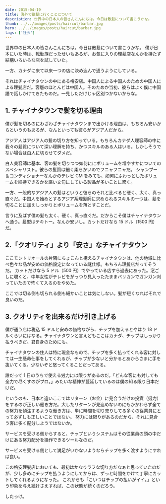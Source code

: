 ```yaml
---
date: 2015-04-19
title: 海外で散髪に行くことについて
description: 世界中の日本人の皆さんこんにちは。今日は散髪について書こうかな。
thumb: ../../images/posts/haircut/barbar.jpg
hero: ../../images/posts/haircut/barbar.jpg
tags: ['社会']
---
```


世界中の日本人の皆さんこんにちは。今日は散髪について書こうかな。
僕が日本にいた時は、転勤族だったせいもあるが、お気に入りの理髪店なんかを持たず結構いろいろな店を試していた。

一方、カナダに来て以来一つの店に決め込んで通うようにしている。

それはチャイナタウンの中にある格安店。中国人による中国人のための中国人による理髪店だ。客層のほとんどは中国人。そのためか当初、彼らはよく僕に中国語で話しかけてきたものだ。一見しただけじゃ区別つかないからな。

## 1\. チャイナタウンで髪を切る理由

僕が髪を切るのにわざわざチャイナタウンまで出かける理由は、もちろん安いからというのもあるが、なんといっても彼らがアジア人だから。

アジア人はアジア人の髪の切り方を知っている。もちろんカナダ人理容師の中に我々の髪質について深い理解を持ち、かつスキルのある人はいる。しかしそうでない場合は白人に切らせてダメだ。

白人美容師は基本、客の髪を切りつつ如何ににボリュームを増やすかについてのスペシャリスト。彼らの髪質は細く柔らかいのでフニャフニャだ。
シャンプー＆コンディショナーなんかのテレビ CM をみても、如何にふわっとしたボリュームを維持できるかを謳い文句にしている製品が多いことに驚く。

一方、一般的なアジア人の髪はというと彼らのそれと比べると硬く、太く、真っ直ぐだ。中国人を始めとするアジア系理髪師に求められるスキルの一つは、髪を切ることに加えしっかりとボリュームを落とすことだ。

言うに及ばず僕の髪も太く、硬く、真っ直ぐだ。だからこそ僕はチャイナタウンへ通う。髪型はテキトー。なんか安いし。カットだけなら 15 ドル（1500 円）だ。

## 2.「クオリティ」より「安さ」なチャイナタウン

ここモントリオールの片隅にちょこんと構えるチャイナタウンは、他の地域に比べ色々な品が安めの価格設定になっている謎仕様。もちろん理髪店だってそうだ。
カットだけなら 5 ドル（500 円）でやっている店すら過去にあった。窓ごしに覗くと、中年女性がテレビをがっつり見入ったたままバリカンでガンガン刈っていたので怖くて入るのをやめた。

ここでは切る側も切られる側も細かいことは気にしない。髪が短くなればそれで良いのだ。

## 3\. クオリティを出来るだけ引き上げる

僕が通う店は税込 15 ドルと安めの価格ながら、チップを加えるとやはり 18 ドルくらいにはなる。チャイナタウンと言えどもここはカナダ、チップはしっかり払うべきだ。君自身のためにも。

チャイナタウンの住人は特に現金なもので、チップを多く払ってくれる客に対しては一生懸命仕事をしてくれるが、チップが少ないと分かるとあからさまに手を抜いてくる。少ないぞと怒ってくることだってある。

誰だって 1 日のうちで使える労力には限りがあるのだ。「どんな客にも対しても全力で尽くすのがプロ。」みたいな精神が蔓延しているのは僕の知る限り日本だけだ。

というのも、日本と違いここではリターン（お金）に見合うだけの投資（努力）をするのが正しい働き方だ。大したリターンが見込めないのにもかかわらず全ての努力を傾注するような働き方は、単に時間を切り売りしてる多くの従業員にとって必ずしも正しいことではない。
努力には限りがあるのだから、それに見合う客に多く配分しようではないか。

サービスを受ける側からすると、チップというシステムはその従業員の頭の中だけにある努力配分を操作できるツールなのだ。

サービスを受ける側として満足がいかないようならチップを多く渡すようにすれば良い。

この格安理髪店においても、最初はかなりラフな切り方だなぁと思っていたのだが、少し多めにチップを払うようにしてからは、ずっと時間をかけて丁寧にカットしてくれるようになった。
これからも「こいつはチップの払いがイイ。」という印象を与え続けさえすれば、この状態が続くのだろう。

したっけ。
